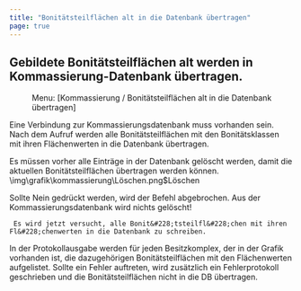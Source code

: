 ```yaml
---
title: "Bonitätsteilflächen alt in die Datenbank übertragen"
page: true
---
```

## Gebildete Bonit&#228;tsteilfl&#228;chen alt werden in Kommassierung-Datenbank &#252;bertragen. 
<GeoMapper> <Menu> Menu: [Kommassierung / Bonitätsteilflächen alt in die Datenbank übertragen] </Menu> 

<Warning>
 Eine Verbindung zur Kommassierungsdatenbank muss vorhanden sein. 
</Warning>


<Success>
Nach dem Aufruf werden alle Bonit&#228;tsteilfl&#228;chen mit den Bonit&#228;tsklassen mit ihren Fl&#228;chenwerten in die Datenbank &#252;bertragen. 
</Success>


Es m&#252;ssen vorher alle Eintr&#228;ge in der Datenbank gel&#246;scht werden, damit die aktuellen Bonit&#228;tsteilfl&#228;chen &#252;bertragen werden k&#246;nnen.<Image>\img\grafik\kommassierung\Löschen.png$Löschen</Image>


<Success>
Sollte  <Border> Nein </Border>  gedr&#252;ckt werden, wird der Befehl abgebrochen. 
Aus der Kommassierungsdatenbank wird nichts gel&#246;scht! 
</Success>




```
 Es wird jetzt versucht, alle Bonit&#228;tsteilfl&#228;chen mit ihren Fl&#228;chenwerten in die Datenbank zu schreiben. 
```



In der Protokollausgabe werden f&#252;r jeden Besitzkomplex, der in der Grafik vorhanden ist, die dazugeh&#246;rigen Bonit&#228;tsteilfl&#228;chen mit den Fl&#228;chenwerten aufgelistet.
Sollte ein Fehler auftreten, wird zus&#228;tzlich ein Fehlerprotokoll geschrieben und die Bonit&#228;tsteilfl&#228;chen nicht in die DB &#252;bertragen.

</GeoMapper>